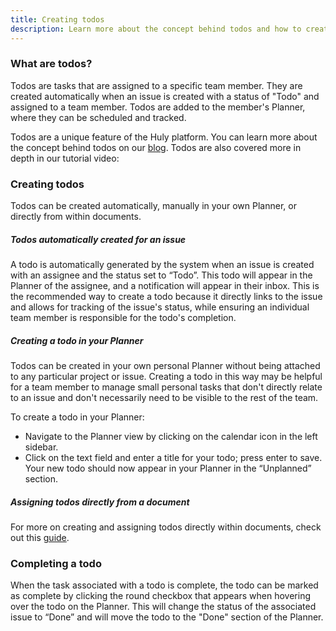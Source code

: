 ```yaml
---
title: Creating todos
description: Learn more about the concept behind todos and how to create them on the Huly platform.
---
```



### What are todos?

Todos are tasks that are assigned to a specific team member. They are created automatically when an issue is created with a status of "Todo" and assigned to a team member. Todos are added to the member's Planner, where they can be scheduled and tracked.

Todos are a unique feature of the Huly platform. You can learn more about the concept behind todos on our <a href="https://huly.blog/huly-todos" target="_blank">blog</a>. Todos are also covered more in depth in our tutorial video:

<YouTube id='ljpz0bZ75JA' />

### Creating todos

Todos can be created automatically, manually in your own Planner, or directly from within documents.

##### Todos automatically created for an issue
A todo is automatically generated by the system when an issue is created with an assignee and the status set to “Todo”. This todo will appear in the Planner of the assignee, and a notification will appear in their inbox. This is the recommended way to create a todo because it directly links to the issue and allows for tracking of the issue's status, while ensuring an individual team member is responsible for the todo's completion.

##### Creating a todo in your Planner
Todos can be created in your own personal Planner without being attached to any particular project or issue. Creating a todo in this way may be helpful for a team member to manage small personal tasks that don't directly relate to an issue and don't necessarily need to be visible to the rest of the team.

To create a todo in your Planner:
* Navigate to the Planner view by clicking on the calendar icon in the left sidebar.
* Click on the text field and enter a title for your todo; press enter to save. Your new todo should now appear in your Planner in the “Unplanned” section.

##### Assigning todos directly from a document
For more on creating and assigning todos directly within documents, check out this [guide](../../knowledge-management/documents-todos).

### Completing a todo

When the task associated with a todo is complete, the todo can be marked as complete by clicking the round checkbox that appears when hovering over the todo on the Planner. This will change the status of the associated issue to “Done” and will move the todo to the "Done" section of the Planner.